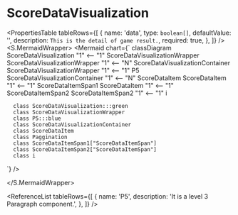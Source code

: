 

<Meta title="ApplicationModel/Components/Pages/AdminPage/UserResults/ScoreListItem/ScoreDataVisualization/docs" />

# ScoreDataVisualization

<ComponentInfoTable
  name="ScoreDataVisualization"
  description="The component displays pagination."
  source="components/pages/admin-pages/user-results/score-list-item/score-data-visualization"
/>

<PropertiesTable
  tableRows={[
    {
      name: 'data',
      type: `boolean[]`,
      defaultValue: '',
      description: `This is the detail of game result.`,
      required: true,
    },
  ]}
/>
<S.MermaidWrapper>
<Mermaid
  chart={`
     classDiagram
      ScoreDataVisualization "1" <-- "1" ScoreDataVisualizationWrapper
      ScoreDataVisualizationWrapper "1" <-- "N" ScoreDataVisualizationContainer
      ScoreDataVisualizationWrapper "1" <-- "1" P5
      ScoreDataVisualizationContainer "1" <-- "N" ScoreDataItem
      ScoreDataItem "1" <-- "1" ScoreDataItemSpan1
      ScoreDataItem "1" <-- "1" ScoreDataItemSpan2
      ScoreDataItemSpan2 "1" <-- "1" i

      class ScoreDataVisualization:::green
      class ScoreDataVisualizationWrapper
      class P5:::blue
      class ScoreDataVisualizationContainer
      class ScoreDataItem
      class Paggination
      class ScoreDataItemSpan1["ScoreDataItemSpan"]
      class ScoreDataItemSpan2["ScoreDataItemSpan"]
      class i

`}
/>

</S.MermaidWrapper>

<ReferenceList
  tableRows={[
    {
      name: 'P5',
      description: 'It is a level 3 Paragraph component.',
    },
  ]}
/>
